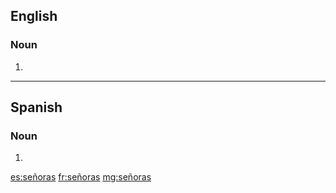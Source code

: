 ==English==

===Noun===

# {{plural of|señora|lang=en}}

----

==Spanish==

===Noun===
{{head|es|noun form|g=f-p}}

# {{plural of|señora|lang=es}}

[[es:señoras]]
[[fr:señoras]]
[[mg:señoras]]